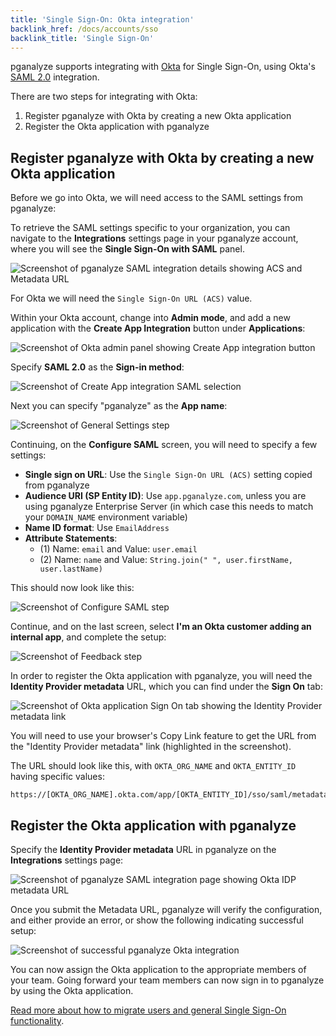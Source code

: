 ```yaml
---
title: 'Single Sign-On: Okta integration'
backlink_href: /docs/accounts/sso
backlink_title: 'Single Sign-On'
---
```


pganalyze supports integrating with [Okta](https://www.okta.com/) for Single Sign-On, using Okta's [SAML 2.0](https://en.wikipedia.org/wiki/SAML_2.0) integration.

There are two steps for integrating with Okta:

1. Register pganalyze with Okta by creating a new Okta application
2. Register the Okta application with pganalyze

## Register pganalyze with Okta by creating a new Okta application

Before we go into Okta, we will need access to the SAML settings from pganalyze:

To retrieve the SAML settings specific to your organization, you can navigate to the **Integrations**
settings page in your pganalyze account, where you will see the **Single Sign-On with SAML** panel.

![Screenshot of pganalyze SAML integration details showing ACS and Metadata URL](../sso_details_for_idp.png)

For Okta we will need the `Single Sign-On URL (ACS)` value.

Within your Okta account, change into **Admin mode**, and add a new application with the **Create App Integration** button under **Applications**:

![Screenshot of Okta admin panel showing Create App integration button](okta_create_app_integration.png)

Specify **SAML 2.0** as the **Sign-in method**:

![Screenshot of Create App integration SAML selection](okta_create_app_integration_saml_method.png)

Next you can specify "pganalyze" as the **App name**:

![Screenshot of General Settings step](okta_general_settings.png)

Continuing, on the **Configure SAML** screen, you will need to specify a few settings:

* **Single sign on URL**: Use the `Single Sign-On URL (ACS)` setting copied from pganalyze
* **Audience URI (SP Entity ID)**: Use `app.pganalyze.com`, unless you are using pganalyze Enterprise Server (in which case this needs to match your `DOMAIN_NAME` environment variable)
* **Name ID format**: Use `EmailAddress`
* **Attribute Statements**:
  - (1) Name: `email` and Value: `user.email`
  - (2) Name: `name` and Value: `String.join(" ", user.firstName, user.lastName)`

This should now look like this:

![Screenshot of Configure SAML step](okta_saml_settings.png)

Continue, and on the last screen, select **I'm an Okta customer adding an internal app**, and complete the setup:

![Screenshot of Feedback step](okta_feedback_settings.png)

In order to register the Okta application with pganalyze, you will need the **Identity Provider metadata** URL, which you can find under the **Sign On** tab:

![Screenshot of Okta application Sign On tab showing the Identity Provider metadata link](okta_app_idp_metadata.png)

You will need to use your browser's Copy Link feature to get the URL from the "Identity Provider metadata" link (highlighted in the screenshot).

The URL should look like this, with `OKTA_ORG_NAME` and `OKTA_ENTITY_ID` having specific values:

```
https://[OKTA_ORG_NAME].okta.com/app/[OKTA_ENTITY_ID]/sso/saml/metadata
```

## Register the Okta application with pganalyze

Specify the **Identity Provider metadata** URL in pganalyze on the **Integrations** settings page:

![Screenshot of pganalyze SAML integration page showing Okta IDP metadata URL](pganalyze_okta_idp_metadata_url.png)

Once you submit the Metadata URL, pganalyze will verify the configuration, and either provide an error,
or show the following indicating successful setup:

![Screenshot of successful pganalyze Okta integration](pganalyze_okta_success.png)

You can now assign the Okta application to the appropriate members of your team. Going forward your team members can now sign in to pganalyze by using the Okta application.

[Read more about how to migrate users and general Single Sign-On functionality](/docs/accounts/sso).
